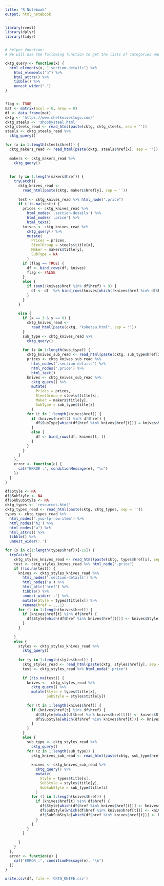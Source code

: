 ---
title: "R Notebook"
output: html_notebook
---

```{r}
library(rvest)
library(dplyr)
library(tidyr)


# helper function:
# We will use the following function to get the lists of categories and knives from the ChefKnivesToGo website several times

cktg_query <- function(x) {
  html_elements(x, ".section-details") %>%
    html_elements("a") %>%
    html_attrs() %>%
    tibble() %>%
    unnest_wider(".")
}


flag <- TRUE
mat <- matrix(ncol = 0, nrow = 0)
df <- data.frame(mat)
cktg <- 'https://www.chefknivestogo.com/'
cktg_steels <- 'shopbysteel.html'
cktg_steels_read <- read_html(paste(cktg, cktg_steels, sep = ''))
steels <- cktg_steels_read %>%
  cktg_query()

for (x in 1:length(steels$href)) {
  cktg_makers_read <- read_html(paste(cktg, steels$href[x], sep = ''))
  
  makers <- cktg_makers_read %>%
    cktg_query()
  
  
  for (y in 1:length(makers$href)) {
    tryCatch({
      cktg_knives_read <-
        read_html(paste(cktg, makers$href[y], sep = ''))
      
      test <- cktg_knives_read %>% html_node(".price")
      if (!is.na(test)) {
        prices <- cktg_knives_read %>%
          html_nodes('.section-details') %>%
          html_nodes('.price') %>%
          html_text()
        knives <- cktg_knives_read %>%
          cktg_query() %>%
          mutate(
            Prices = prices,
            SteelGroup = steels$title[x],
            Maker = makers$title[y],
            SubType = NA
          )
        if (flag == TRUE) {
          df <- bind_rows(df, knives)
          flag <- FALSE
        }
        else {
          if (sum(!knives$href %in% df$href) > 0) {
            df <- df  %>% bind_rows(knives[which(!knives$href %in% df$href),])
          }
        }
      }
      
      else {
        if (x == 3 & y == 6) {
          cktg_knives_read <-
            read_html(paste(cktg, "kohetsu.html", sep = ''))
        }
        sub_type <- cktg_knives_read %>%
          cktg_query()
        
        for (z in 1:length(sub_type)) {
          cktg_knives_sub_read <- read_html(paste(cktg, sub_type$href[z], sep = ""))
          prices <- cktg_knives_sub_read %>%
            html_nodes('.section-details') %>%
            html_nodes('.price') %>%
            html_text()
          knives <- cktg_knives_sub_read %>%
            cktg_query() %>%
            mutate(
              Prices = prices,
              SteelGroup = steels$title[x],
              Maker = makers$title[y],
              SubType = sub_type$title[z]
            )
          for (t in 1:length(knives$href)) {
            if (knives$href[t] %in% df$href) {
              df$SubType[which(df$href %in% knives$href[t])] = knives$SubType[t]
            }
            else {
              df <- bind_rows(df, knives[t, ])
            }
          }
        }
      }
    },
    error <- function(e) {
      cat("ERROR :", conditionMessage(e), "\n")
    })
  }
}

```

```{r}
df$Style <- NA
df$SubStyle <- NA
df$SubSubStyle <- NA
cktg_types <- 'resources.html'
cktg_types_read <- read_html(paste(cktg, cktg_types, sep = ''))
types <- cktg_types_read %>%
  html_nodes('.ysw-lp-row-item') %>%
  html_nodes('h2') %>%
  html_nodes("a") %>%
  html_attrs() %>%
  tibble() %>%
  unnest_wider('.')

for (x in c(1:length(types$href))[-16]) {
  tryCatch({
    cktg_styles_knives_read <- read_html(paste(cktg, types$href[x], sep = ""))
    test <- cktg_styles_knives_read %>% html_node(".price")
    if (!is.na(test)) {
      knives <- cktg_styles_knives_read %>%
        html_nodes('.section-details') %>%
        html_nodes('a') %>%
        html_attr("href") %>%
        tibble() %>%
        unnest_wider('.') %>%
        mutate(Style = types$title[x]) %>%
        rename(href = ...1)
      for (t in 1:length(knives$href)) {
        if (knives$href[t] %in% df$href) {
          df$Style[which(df$href %in% knives$href[t])] <- knives$Style[t]
        }
      }
      
    }
    else {
      styles <- cktg_styles_knives_read %>%
        cktg_query()
      
      for (y in 1:length(styles$href)) {
        cktg_styles_read <- read_html(paste(cktg, styles$href[y], sep = ""))
        test <- cktg_styles_read %>% html_node(".price")
        
        if (!is.na(test)) {
          knives <-  cktg_styles_read %>%
            cktg_query() %>%
            mutate(Style = types$title[x],
                   SubStyle = styles$title[y])
          
          for (t in 1:length(knives$href)) {
            if (knives$href[t] %in% df$href) {
              df$Style[which(df$href %in% knives$href[t])] <- knives$Style[t]
              df$SubStyle[which(df$href %in% knives$href[t])] <- knives$SubStyle[t]
            }
          }
        }
        else {
          sub_type <- cktg_styles_read %>%
            cktg_query()
          for (z in 1:length(sub_type)) {
            cktg_knives_sub_read <- read_html(paste(cktg, sub_type$href[z], sep = ""))
            
            knives <- cktg_knives_sub_read %>%
              cktg_query() %>%
              mutate(
                Style = types$title[x],
                SubStyle = styles$title[y],
                SubSubStyle = sub_type$title[z]
              )
            for (t in 1:length(knives$href)) {
              if (knives$href[t] %in% df$href) {
                df$Style[which(df$href %in% knives$href[t])] <- knives$Style[t]
                df$SubStyle[which(df$href %in% knives$href[t])] <- knives$SubStyle[t]
                df$SubSubStyle[which(df$href %in% knives$href[t])] <- knives$SubSubStyle[t]
              }
            }
          }
        }
        
      }
    }
  },
  error <- function(e) {
    cat("ERROR :", conditionMessage(e), "\n")
  })
}

write.csv(df, file = 'CKTG_KNIFE.csv')


```

